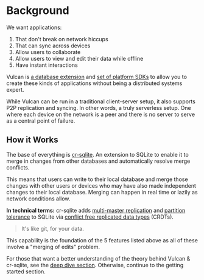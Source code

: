 # Background

We want applications:

1. That don't break on network hiccups
2. That can sync across devices
3. Allow users to collaborate
4. Allow users to view and edit their data while offline
5. Have instant interactions

Vulcan is [a database extension](/docs/cr-sqlite/intro) and [set of platform SDKs](/docs/cr-sqlite/js/wasm) to allow you to create these kinds of applications without being a distributed systems expert.

While Vulcan can be run in a traditional client-server setup, it also supports P2P replication and syncing. In other words, a truly serverless setup. One where each device on the network is a peer and there is no server to serve as a central point of failure.

## How it Works

The base of everything is [cr-sqlite](/docs/cr-sqlite/intro). An extension to SQLite to enable it to merge in changes from other databases and automatically resolve merge conflicts.

This means that users can write to their local database and merge those changes with other users or devices who may have also made independent changes to their local database. Merging can happen in real time or lazily as network conditions allow.

**In technical terms:** cr-sqlite adds [multi-master replication](https://en.wikipedia.org/wiki/Multi-master_replication) and [partition tolerance](https://en.wikipedia.org/wiki/Network_partition) to SQLite via [conflict free replicated data types](https://en.wikipedia.org/wiki/Conflict-free_replicated_data_type) (CRDTs).

> It's like git, for your data.

This capability is the foundation of the 5 features listed above as all of these involve a "merging of edits" problem.

For those that want a better understanding of the theory behind Vulcan & cr-sqlite, see
the [deep dive section](/docs/appendix/causal-consistency). Otherwise, continue
to the getting started section.
